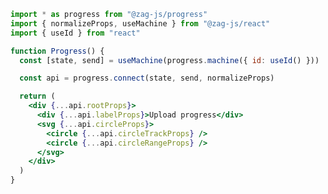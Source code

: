```jsx
import * as progress from "@zag-js/progress"
import { normalizeProps, useMachine } from "@zag-js/react"
import { useId } from "react"

function Progress() {
  const [state, send] = useMachine(progress.machine({ id: useId() }))

  const api = progress.connect(state, send, normalizeProps)

  return (
    <div {...api.rootProps}>
      <div {...api.labelProps}>Upload progress</div>
      <svg {...api.circleProps}>
        <circle {...api.circleTrackProps} />
        <circle {...api.circleRangeProps} />
      </svg>
    </div>
  )
}
```
